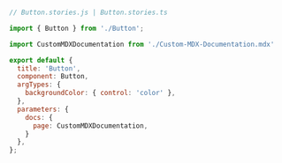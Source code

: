 ```js

// Button.stories.js | Button.stories.ts

import { Button } from './Button';

import CustomMDXDocumentation from './Custom-MDX-Documentation.mdx' 

export default {
  title: 'Button',
  component: Button,
  argTypes: {
    backgroundColor: { control: 'color' },
  },
  parameters: { 
    docs: { 
      page: CustomMDXDocumentation, 
    } 
  },
};
```